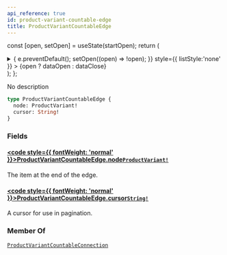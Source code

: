 ```yaml
---
api_reference: true
id: product-variant-countable-edge
title: ProductVariantCountableEdge
---
```






const [open, setOpen] = useState(startOpen);
return (
<details {...(open ? { open: true } : {})} className="details" style={{ border:'none', boxShadow:'none', background:'var(--ifm-background-color)' }}>
<summary
onClick={(e) => {
e.preventDefault();
setOpen((open) => !open);
}}
style={{ listStyle:'none' }} >
{open ? dataOpen : dataClose}
</summary>
{open && children}
</details>
);
};

No description

```graphql
type ProductVariantCountableEdge {
  node: ProductVariant!
  cursor: String!
}
```

### Fields

#### [<code style={{ fontWeight: 'normal' }}>ProductVariantCountableEdge.<b>node</b></code>](#)<Bullet />[`ProductVariant!`](../../../api-reference/products/objects/product-variant.mdx) <Badge class="badge badge--secondary" text="non-null"/> <Badge class="badge badge--secondary" text="object"/> <Badge class="badge badge--secondary" text="products"/>

The item at the end of the edge.

#### [<code style={{ fontWeight: 'normal' }}>ProductVariantCountableEdge.<b>cursor</b></code>](#)<Bullet />[`String!`](../../../api-reference/miscellaneous/scalars/string.mdx) <Badge class="badge badge--secondary" text="non-null"/> <Badge class="badge badge--secondary" text="scalar"/> <Badge class="badge badge--secondary" text="miscellaneous"/>

A cursor for use in pagination.

### Member Of

[`ProductVariantCountableConnection`](../../../api-reference/products/objects/product-variant-countable-connection.mdx) <Badge class="badge badge--secondary" text="object"/>

